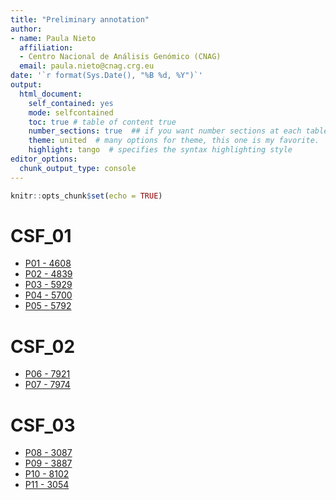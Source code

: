 ---
title: "Preliminary annotation"
author: 
- name: Paula Nieto
  affiliation: 
  - Centro Nacional de Análisis Genómico (CNAG)
  email: paula.nieto@cnag.crg.eu
date: '`r format(Sys.Date(), "%B %d, %Y")`'
output:
  html_document:
    self_contained: yes
    mode: selfcontained
    toc: true # table of content true
    number_sections: true  ## if you want number sections at each table header
    theme: united  # many options for theme, this one is my favorite.
    highlight: tango  # specifies the syntax highlighting style
editor_options:
  chunk_output_type: console
---

```{r setup, include=FALSE}
knitr::opts_chunk$set(echo = TRUE)
```

# CSF_01

* [P01 - 4608](CSF_01_4608_Processing_clustering.html)
* [P02 - 4839](CSF_01_4839_Processing_clustering.html)
* [P03 - 5929](CSF_01_5929_Processing_clustering.html)
* [P04 - 5700](CSF_01_5700_Processing_clustering.html)
* [P05 - 5792](CSF_01_5792_Processing_clustering.html)

# CSF_02

* [P06 - 7921](CSF_02_7921_Processing_clustering.html)
* [P07 - 7974](CSF_02_7974_Processing_clustering.html)

# CSF_03

* [P08 - 3087](CSF_03_3087_Processing_clustering.html)
* [P09 - 3887](CSF_03_3887_Processing_clustering.html)
* [P10 - 8102](CSF_03_8102_Processing_clustering.html)
* [P11 - 3054](CSF_03_3054_Processing_clustering.html)


